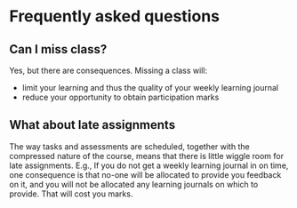 # Frequently asked questions {#faq}

## Can I miss class? {-}

Yes, but there are consequences. Missing a class will:

* limit your learning and thus the quality of your weekly learning journal
* reduce your opportunity to obtain participation marks


## What about late assignments {-}

The way tasks and assessments are scheduled, together with the
compressed nature of the course, means that there is little wiggle
room for late assignments. E.g., If you do not get a weekly learning
journal in on time, one consequence is that no-one will be allocated
to provide you feedback on it, and you will not be allocated any
learning journals on which to provide. That will cost you marks.
